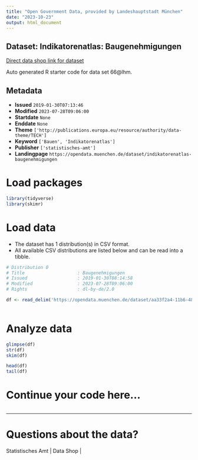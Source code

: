```yaml
---
title: "Open Government Data, provided by Landeshauptstadt München"
date: "2023-10-23"
output: html_document
---
```


## Dataset: Indikatorenatlas: Baugenehmigungen

[Direct data shop link for dataset](https://opendata.muenchen.de/dataset/indikatorenatlas-baugenehmigungen)

Auto generated R starter code for data set 66@lhm.

## Metadata

- **Issued** `2019-01-30T07:13:46`
- **Modified** `2023-07-28T09:06:00`
- **Startdate** `None`
- **Enddate** `None`
- **Theme** `['http://publications.europa.eu/resource/authority/data-theme/TECH']`
- **Keyword** `['Bauen', 'Indikatorenatlas']`
- **Publisher** `['statistisches-amt']`
- **Landingpage** `https://opendata.muenchen.de/dataset/indikatorenatlas-baugenehmigungen`


# Load packages

```r

library(tidyverse)
library(skimr)

```

# Load data

-   The dataset has 1 distribution(s) in CSV format.
-   All available CSV distributions are listed below and can be read into a tibble.

```r

# Distribution 0
# Title                    : Baugenehmigungen
# Issued                   : 2019-01-30T08:14:58
# Modified                 : 2023-07-28T09:06:00
# Rights                   : dl-by-de/2.0

df <- read_delim('https://opendata.muenchen.de/dataset/aa33f2a4-11b6-48cb-a21a-8060c9009f8f/resource/72f8105d-dacc-4c5f-8f9f-1591d2738da9/download/indikat_bauen_baugenehmigungen_240723.csv')



```

# Analyze data

```r

glimpse(df)
str(df)
skim(df)

head(df)
tail(df)

```

# Continue your code here...

```r

```

------------------------------------------------------------------------

# Questions about the data?

Statistisches Amt | Data Shop | 
